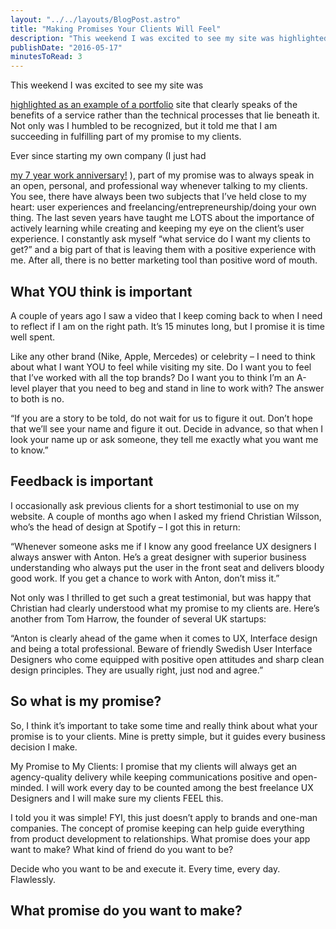 ```yaml
---
layout: "../../layouts/BlogPost.astro"
title: "Making Promises Your Clients Will Feel"
description: "This weekend I was excited to see my site was highlighted as an example of a portfolio site that clearly speaks of the benefits of a service rather than the technical processes that lie beneath it. Not only was I humbled to be recognized, but it told me that I am succeeding in fulfilling part of my promise to my clients.\n\n\nEver since starting my own company (I just had my 7 year work anniversary!), part of my promise was to always speak in an open, personal, and professional way whenever talking"
publishDate: "2016-05-17"
minutesToRead: 3
---
```


<p>This weekend I was excited to see my site was </p>
<a href="https://www.designernews.co/stories/69095-ask-dn-any-inspiration-for-sites-designed-for-small-business-clients-as-opposed-to-agency-clients?ref="antonsten".com#comment-216710" target="_blank">highlighted as an example of a portfolio</a>
 site that clearly speaks of the benefits of a service rather than the technical processes that lie beneath it. Not only was I humbled to be recognized, but it told me that I am succeeding in fulfilling part of my promise to my clients.</p>
<p>Ever since starting my own company (I just had </p>
<a href="https://se.linkedin.com/in/antonsten?ref="antonsten".com" target="_blank">my 7 year work anniversary!</a>
 ), part of my promise was to always speak in an open, personal, and professional way whenever talking to my clients. You see, there have always been two subjects that I’ve held close to my heart: user experiences and freelancing/entrepreneurship/doing your own thing. The last seven years have taught me LOTS about the importance of actively learning while creating and keeping my eye on the client’s user experience. I constantly ask myself “what service do I want my clients to get?” and a big part of that is leaving them with a positive experience with me. After all, there is no better marketing tool than positive word of mouth.</p>
<h2 id="what-you-think-is-important">What YOU think is important</h>
</h2>
<p>A couple of years ago I saw a video that I keep coming back to when I need to reflect if I am on the right path. It’s 15 minutes long, but I promise it is time well spent.</p>
<YouTube videoId="hvaOu5kCFgU" />
<p>Like any other brand (Nike, Apple, Mercedes) or celebrity – I need to think about what I want YOU to feel while visiting my site. Do I want you to feel that I’ve worked with all the top brands? Do I want you to think I’m an A-level player that you need to beg and stand in line to work with? The answer to both is no.</p>
<div class="blockquote">
</div>
<div>
<p>“If you are a story to be told, do not wait for us to figure it out. Don’t hope that we’ll see your name and figure it out. Decide in advance, so that when I look your name up or ask someone, they tell me exactly what you want me to know.” </p>
</div>
<h2 id="feedback-is-important">Feedback is important</h>
</h2>
<p>I occasionally ask previous clients for a short testimonial to use on my website. A couple of months ago when I asked my friend Christian Wilsson, who’s the head of design at Spotify – I got this in return:</p>
<div class="blockquote">
</div>
<div>
<p>“Whenever someone asks me if I know any good freelance UX designers I always answer with Anton. He’s a great designer with superior business understanding who always put the user in the front seat and delivers bloody good work. If you get a chance to work with Anton, don’t miss it.” </p>
</div>
<p>Not only was I thrilled to get such a great testimonial, but was happy that Christian had clearly understood what my promise to my clients are. Here’s another from Tom Harrow, the founder of several UK startups:</p>
<div class="blockquote">
</div>
<div>
<p>“Anton is clearly ahead of the game when it comes to UX, Interface design and being a total professional. Beware of friendly Swedish User Interface Designers who come equipped with positive open attitudes and sharp clean design principles. They are usually right, just nod and agree.” </p>
</div>
<h2 id="so-what-is-my-promise">So what is my promise?</h>
</h2>
<p>So, I think it’s important to take some time and really think about what your promise is to your clients. Mine is pretty simple, but it guides every business decision I make.</p>
<p>My Promise to My Clients: I promise that my clients will always get an agency-quality delivery while keeping communications positive and open-minded. I will work every day to be counted among the best freelance UX Designers and I will make sure my clients FEEL this.</p>
<p>I told you it was simple! FYI, this just doesn’t apply to brands and one-man companies. The concept of promise keeping can help guide everything from product development to relationships. What promise does your app want to make? What kind of friend do you want to be?</p>
<p>Decide who you want to be and execute it. Every time, every day. Flawlessly.</p>
<h2 id="what-promise-do-you-want-to-make">What promise do you want to make?</h>
</h2>

